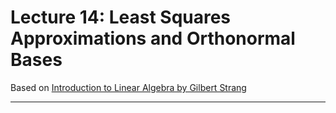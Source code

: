 
# Lecture 14: Least Squares Approximations and Orthonormal Bases

Based on [Introduction to Linear Algebra by Gilbert Strang](https://ocw.mit.edu/resources/res-18-010-a-2020-vision-of-linear-algebra-spring-2020/)

---

